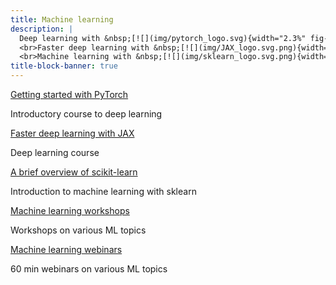 ```yaml
---
title: Machine learning
description: |
  Deep learning with &nbsp;[![](img/pytorch_logo.svg){width="2.3%" fig-alt="noshadow"}](https://pytorch.org/)
  <br>Faster deep learning with &nbsp;[![](img/JAX_logo.svg.png){width="3.9%" fig-alt="noshadow"}](https://jax.readthedocs.io)
  <br>Machine learning with &nbsp;[![](img/sklearn_logo.svg.png){width="4.3%" fig-alt="noshadow"}](https://scikit-learn.org/)
title-block-banner: true
---
```


:::{layout="[[5, 5], [5, 5], [5, -5]]"}

:::{.card2 .mb-3}

:::{.card-body2}

[Getting started with PyTorch](top_pt.qmd){.card-title2 .stretched-link}

[Introductory course to deep learning]{.text-muted}

:::

:::

:::{.card2 .mb-3}

:::{.card-body2}

[Faster deep learning with JAX](top_jx.qmd){.card-title2 .stretched-link}

[Deep learning course]{.text-muted}

:::

:::

:::{.card2 .mb-3}

:::{.card-body2}

[A brief overview of scikit-learn](sk_intro.qmd){.card-title2 .stretched-link}

[Introduction to machine learning with sklearn]{.text-muted}

:::

:::

:::{.card2 .mb-3}

:::{.card-body2}

[Machine learning workshops](ws_audio_dataloader.qmd){.card-title2 .stretched-link}

[Workshops on various ML topics]{.text-muted}

:::

:::

:::{.card2 .mb-3}

:::{.card-body2}

[Machine learning webinars](wb_torchtensors.qmd){.card-title2 .stretched-link}

[60 min webinars on various ML topics]{.text-muted}

:::

:::

::::
